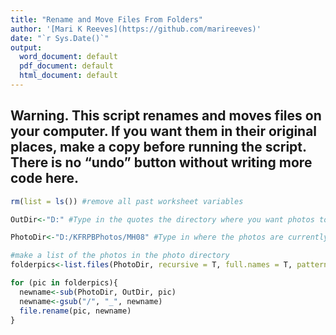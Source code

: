 ---
title: "Rename and Move Files From Folders"
author: '[Mari K Reeves](https://github.com/marireeves)'
date: "`r Sys.Date()`"
output:
  word_document: default
  pdf_document: default
  html_document: default
---
## Warning. This script renames and moves files on your computer. If you want them in their original places, make a copy before running the script. There is no "undo" button without writing more code here. 
```{r}
rm(list = ls()) #remove all past worksheet variables

OutDir<-"D:" #Type in the quotes the directory where you want photos to go...if you copy from windows explorer change the direction of the slash so it matches this example

PhotoDir<-"D:/KFRPBPhotos/MH08" #Type in where the photos are currently... the main folder with all the subfolders

#make a list of the photos in the photo directory
folderpics<-list.files(PhotoDir, recursive = T, full.names = T, pattern = "JPG")

```



```{r, blow away recursive structure and copy files to the out directory keeping the folder names in the filename}

for (pic in folderpics){
  newname<-sub(PhotoDir, OutDir, pic)
  newname<-gsub("/", "_", newname)
  file.rename(pic, newname)
}
```



